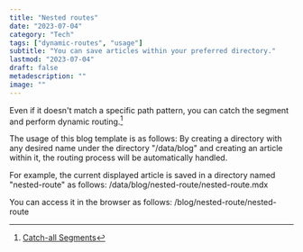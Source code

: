 ```yaml
---
title: "Nested routes"
date: "2023-07-04"
category: "Tech"
tags: ["dynamic-routes", "usage"]
subtitle: "You can save articles within your preferred directory."
lastmod: "2023-07-04"
draft: false
metadescription: ""
image: ""
---
```


Even if it doesn't match a specific path pattern, you can catch the segment and perform dynamic routing.[^1]

[^1]: [Catch-all Segments](https://nextjs.org/docs/pages/building-your-application/routing/dynamic-routes#catch-all-segments)

The usage of this blog template is as follows:
By creating a directory with any desired name under the directory "/data/blog" and creating an article within it, the routing process will be automatically handled.

For example, the current displayed article is saved in a directory named "nested-route" as follows:
/data/blog/nested-route/nested-route.mdx

You can access it in the browser as follows:
/blog/nested-route/nested-route
